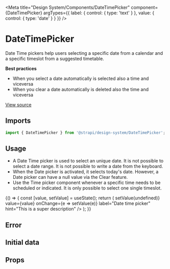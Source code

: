 <!--- DateTimePicker.stories.mdx --->


<Meta 
  title="Design System/Components/DateTimePicker" 
  component={DateTimePicker}
  argTypes={{
    label: {
      control: { 
        type: 'text'
      }
    },
    value: {
      control: {
        type: 'date'
      }
    }
  }}
/>

# DateTimePicker
Date Time pickers help users selecting a specific date from a calendar and a specific timeslot from a suggested timetable.

**Best practices**
- When you select a date automatically is selected also a time and viceversa
- When you clear a date automatically is deleted also the time and viceversa

[View source](https://github.com/strapi/design-system/tree/main/packages/strapi-design-system/src/DateTimePicker)

## Imports

```js
import { DateTimePicker } from '@strapi/design-system/DateTimePicker';
```

## Usage

- A Date Time picker is used to select an unique date. It is not possible to select a date range. It is not possible to write a date from the keyboard.
- When the Date picker is activated, it selects today's date. However, a Date picker can have a null value via the Clear feature.
- Use the Time picker component whenever a specific time needs to be scheduled or indicated. It is only possible to select one single timeslot.

<Canvas>
  <Story name="base">
    {() => {
      const [value, setValue] = useState();
      return (
        <DateTimePicker
          onClear={() => setValue(undefined)}
          value={value}
          onChange={e => setValue(e)}
          label="Date time picker"
          hint="This is a super description"
        />
      );
    }}
  </Story>
</Canvas>

## Error

<Canvas>
  <Story name="error">
    <DateTimePicker
      hint="This is a super description"
      error="Very very very very very very very long error"
      label="Error"
    />
  </Story>
</Canvas>

## Initial data

<Canvas>
  <Story name="intial data">
    <DateTimePicker
      label="Date time picker"
      hint="This is a super description"
      value="2021-10-13T10:00:00.000Z"
    />
  </Story>
</Canvas>

## Props

<ArgsTable of={DateTimePicker} />
